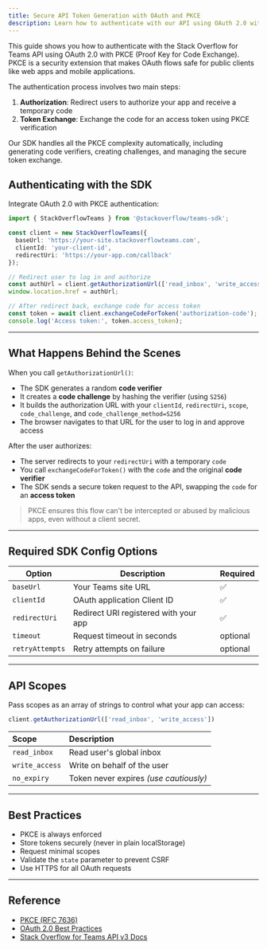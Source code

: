 ```yaml
---
title: Secure API Token Generation with OAuth and PKCE
description: Learn how to authenticate with our API using OAuth 2.0 with PKCE and SDK integration.
---
```

This guide shows you how to authenticate with the Stack Overflow for Teams API using OAuth 2.0 with PKCE (Proof Key for Code Exchange). PKCE is a security extension that makes OAuth flows safe for public clients like web apps and mobile applications.

The authentication process involves two main steps:
1. **Authorization**: Redirect users to authorize your app and receive a temporary code
2. **Token Exchange**: Exchange the code for an access token using PKCE verification

Our SDK handles all the PKCE complexity automatically, including generating code verifiers, creating challenges, and managing the secure token exchange.

## Authenticating with the SDK

Integrate OAuth 2.0 with PKCE authentication:

```ts title="Authenticate.ts"
import { StackOverflowTeams } from '@stackoverflow/teams-sdk';

const client = new StackOverflowTeams({
  baseUrl: 'https://your-site.stackoverflowteams.com',
  clientId: 'your-client-id',
  redirectUri: 'https://your-app.com/callback'
});

// Redirect user to log in and authorize
const authUrl = client.getAuthorizationUrl(['read_inbox', 'write_access']);
window.location.href = authUrl;

// After redirect back, exchange code for access token
const token = await client.exchangeCodeForToken('authorization-code');
console.log('Access token:', token.access_token);
```

---

## What Happens Behind the Scenes

When you call `getAuthorizationUrl()`:

* The SDK generates a random **code verifier**
* It creates a **code challenge** by hashing the verifier (using `S256`)
* It builds the authorization URL with your `clientId`, `redirectUri`, `scope`, `code_challenge`, and `code_challenge_method=S256`
* The browser navigates to that URL for the user to log in and approve access

After the user authorizes:

* The server redirects to your `redirectUri` with a temporary `code`
* You call `exchangeCodeForToken()` with the `code` and the original **code verifier**
* The SDK sends a secure token request to the API, swapping the `code` for an **access token**

> PKCE ensures this flow can't be intercepted or abused by malicious apps, even without a client secret.

---

## Required SDK Config Options

| Option          | Description                           | Required |
| --------------- | ------------------------------------- | :------- |
| `baseUrl`       | Your Teams site URL                   | ✅        |
| `clientId`      | OAuth application Client ID           | ✅        |
| `redirectUri`   | Redirect URI registered with your app | ✅        |
| `timeout`       | Request timeout in seconds            | optional |
| `retryAttempts` | Retry attempts on failure             | optional |

---

## API Scopes

Pass scopes as an array of strings to control what your app can access:

```typescript
client.getAuthorizationUrl(['read_inbox', 'write_access'])
```

| Scope          | Description                            |
| :------------- | :------------------------------------- |
| `read_inbox`   | Read user's global inbox               |
| `write_access` | Write on behalf of the user            |
| `no_expiry`    | Token never expires *(use cautiously)* |

---

## Best Practices

* PKCE is always enforced
* Store tokens securely (never in plain localStorage)
* Request minimal scopes
* Validate the `state` parameter to prevent CSRF
* Use HTTPS for all OAuth requests

---

## Reference

* [PKCE (RFC 7636)](https://tools.ietf.org/html/rfc7636)
* [OAuth 2.0 Best Practices](https://tools.ietf.org/html/draft-ietf-oauth-security-topics)
* [Stack Overflow for Teams API v3 Docs](https://stackoverflow.com/teams/api)